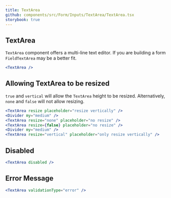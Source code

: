 ```yaml
---
title: TextArea
github: components/src/Form/Inputs/TextArea/TextArea.tsx
storybook: true
---
```


## TextArea

`TextArea` component offers a multi-line text editor. If you are building a form `FieldTextArea` may be a better fit.

```jsx
<TextArea />
```

## Allowing TextArea to be resized

`true` and `vertical` will allow the `TextArea` height to be resized. Alternatively, `none` and `false` will not allow resizing.

```jsx
<TextArea resize placeholder="resize vertically" />
<Divider my="medium" />
<TextArea resize="none" placeholder="no resize" />
<TextArea resize={false} placeholder="no resize" />
<Divider my="medium" />
<TextArea resize="vertical" placeholder="only resize vertically" />
```

## Disabled

```jsx
<TextArea disabled />
```

## Error Message

```jsx
<TextArea validationType="error" />
```
